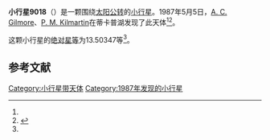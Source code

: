 {{Infobox planet
| bgcolour = #FFFFC0
| name = 9018
| symbol = 
| image = 
| caption = 
| discovery = yes
| discovery_ref = 
| discoverer = [[A._C._Gilmore|A. C. Gilmore]]、[[P._M._Kilmartin|P. M. Kilmartin]]
| discovery_site = [[蒂卡普湖|蒂卡普湖]] 
| discovered = 1987年5月5日
| designations = yes
| mp_name = 
| named_after = 
| alt_names = 1987 JG/ 1991 OQ
| mp_category = [[主带小行星|主带小行星]]
| orbit_ref = <ref name="a">[http://ssd.jpl.nasa.gov/sbdb.cgi?sstr=9018 9018] {{Wayback|url=http://ssd.jpl.nasa.gov/sbdb.cgi?sstr=9018 |date=20110609220624 }}，小行星數據庫瀏覽器（JPL Small-Body Database Browser）－[[美国国家航空航天局|美国国家航空航天局]]喷气推进实验室</ref>
| epoch = 2456400.5 (2013年4月18日更新)
| aphelion = {{convert|2.5046323|AU|km|3|abbr=on|lk=out}}
| perihelion = {{convert|2.1219697|AU|km|3|abbr=on}}
| semimajor = {{convert|2.3133010|AU|km|3|abbr=on}}
| eccentricity = 0.0827092
| period = 1285.128726 [[日|日]]<br />3.52[[儒略年|儒略年]]
| avg_speed = 
| inclination = 5.83286
| asc_node = 245.86037
| mean_anomaly = 
| arg_peri = 13.50347
| satellites = 
| physical_characteristics = yes
| dimensions = 
| mass = 
| density = 
| surface_grav = 
| escape_velocity = 
| sidereal_day = 
| axial_tilt = 
| pole_ecliptic_lat = 
| pole_ecliptic_lon = 
| albedo = 
| temperatures= 
| temp_name1 = 
| mean_temp_1 = 
| max_temp_1 = 
| temp_name2 = 
| max_temp_2 = 
| spectral_type = 
| abs_magnitude = 13.50347
}}

'''小行星9018'''（{{lang-en|9018}}）是一颗围绕[[太阳|太阳]][[公转|公转]]的[[小行星|小行星]]。1987年5月5日，[[A._C._Gilmore|A. C. Gilmore]]、[[P._M._Kilmartin|P. M. Kilmartin]]在蒂卡普湖发现了此天体<ref name="a" /><ref>{{cite news|title=小行星列表|url=http://cfa-www.harvard.edu/iau/lists/NumberedMPs.txt|accessdate=2013-07-08|newspaper=哈佛大学|archive-date=2008-05-17|archive-url=https://web.archive.org/web/20080517010638/http://cfa-www.harvard.edu/iau/lists/NumberedMPs.txt|dead-url=no}}</ref>。

这颗小行星的[[绝对星等|绝对星等]]为13.50347等<ref name="a" />。

==参考文献==
{{reflist}}
{{Minor Planet Number|[[小行星9017|小行星9017]]|[[小行星9019|小行星9019]]}}

{{小天体}}

[[Category:小行星带天体|Category:小行星带天体]]
[[Category:1987年发现的小行星|Category:1987年发现的小行星]]

{{asteroid-stub}}